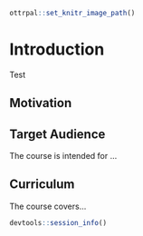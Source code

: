 
```r
ottrpal::set_knitr_image_path()
```

# Introduction

Test

## Motivation


## Target Audience  

The course is intended for ...

## Curriculum  

The course covers...


```r
devtools::session_info()
```
